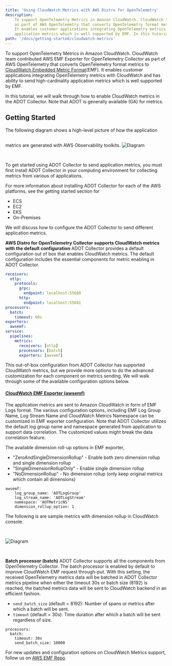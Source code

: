 ```yaml
---
title: 'Using CloudWatch Metrics with AWS Distro for OpenTelemetry'
description:
    To support OpenTelemetry Metrics in Amazon CloudWatch. CloudWatch team contributed AWS EMF Exporter for OpenTelemetry Collector
    as part of AWS OpenTelemetry that converts OpenTelemetry format metrics to CloudWatch Embedded Metric Format
    It enables customer applications integrating OpenTelemetry metrics with CloudWatch and has ability to send high-cardinality
    application metrics which is well supported by EMF. In this tutorial, we will walk through how to enable CloudWatch metrics in the ADOT Collector.
path: '/docs/getting-started/cloudwatch-metrics'
---
```



To support OpenTelemetry Metrics in Amazon CloudWatch. CloudWatch team contributed AWS EMF Exporter for OpenTelemetry
Collector as part of AWS OpenTelemetry that converts OpenTelemetry format metrics to
[CloudWatch Embedded Metric Format](https://aws.amazon.com/about-aws/whats-new/2019/11/amazon-cloudwatch-launches-embedded-metric-format/)(EMF).
It enables customer applications integrating OpenTelemetry metrics with CloudWatch and has ability to send high-cardinality application
metrics which is well supported by EMF.

In this tutorial, we will walk through how to enable CloudWatch metrics in the ADOT Collector. Note that ADOT is generally available (GA) for metrics.

<SectionSeparator />

## Getting Started
The following diagram shows a high-level picture of how the application metrics are generated with AWS Observability toolkits.
<img src={img1} alt="Diagram" style="margin: 30px 0;" />

To get started using ADOT Collector to send application metrics, you must first install ADOT Collector in your
computing environment for collecting metrics from various of applications.

For more information about installing ADOT Collector for each of the AWS platforms, see the getting started section for
* <Link to="/docs/setup/ecs">ECS</Link>
* <Link to="/docs/setup/ec2">EC2</Link>
* <Link to="/docs/setup/eks">EKS</Link>
* <Link to="/docs/setup/on-premises">On-Premises</Link>

We will discuss how to configure the ADOT Collector to send different application metrics.


**AWS Distro for OpenTelemetry Collector supports CloudWatch metrics with the default configuration**
ADOT Collector provides a default configuration out of box that enables CloudWatch metrics. The default
configuration includes the essential components for metric enabling in ADOT Collector.

```yaml
receivers:
  otlp:
    protocols:
      grpc:
        endpoint: localhost:55680
      http:
        endpoint: localhost:55681
processors:
  batch:
    timeout: 60s
exporters:
  awsemf:
service:
  pipelines:
    metrics:
      receivers: [otlp]
      processors: [batch]
      exporters: [awsemf]
```

This out-of-box configuration from ADOT Collector has supported CloudWatch metrics, but we provide more options to
do the advanced customization for each component on metrics sending. We will walk through some of the available configuration options below.

#### **[CloudWatch EMF Exporter (awsemf)](https://github.com/open-telemetry/opentelemetry-collector-contrib/tree/master/exporter/awsemfexporter)**

The application metrics are sent to Amazon CloudWatch in form of EMF Logs format. The various configuration options, including
EMF Log Group Name, Log Stream Name and CloudWatch Metrics Namespace can be customized in EMF exporter configuration. Note that
ADOT Collector utilizes the default log group name and namespace generated from application to support data correlation.
The customized values might break the data correlation feature.

The available dimension roll-up options in EMF exporter,
* "ZeroAndSingleDimensionRollup" - Enable both zero dimension rollup and single dimension rollup
* "SingleDimensionRollupOnly" - Enable single dimension rollup
* "NoDimensionRollup" - No dimension rollup (only keep original metrics which contain all dimensions)



```
awsemf:
    log_group_name: 'AOTLogGroup'
    log_stream_name: 'AOTLogStream'
    namespace: 'AOTMetricNS'
    dimension_rollup_option: 1
```

The following is are sample metrics with dimension rollup in CloudWatch console.

<img src={img4} alt="Diagram" style="margin: 30px 0;" />


**Batch processor (batch)**
ADOT Collector supports all the components from OpenTelemetry Collector. The batch processor is enabled by
default to improve CloudWatch EMF request through-put. With this setting, the received OpenTelemetry metrics data will
be batched in ADOT Collector metrics pipeline when either the timeout 30s or batch size (8192) is reached,
the batched metrics data will be sent to CloudWatch backend in an efficient fashion.

* `send_batch_size` (default = 8192): Number of spans or metrics after which a batch will be sent.
* `timeout` (default = 30s): Time duration after which a batch will be sent regardless of size.

```
processors:
  batch:
    timeout: 30s
    send_batch_size: 10000
```

For new updates and configuration options on CloudWatch Metrics support, follow us on
[AWS EMF Repo](https://github.com/open-telemetry/opentelemetry-collector-contrib/tree/master/exporter/awsemfexporter).
